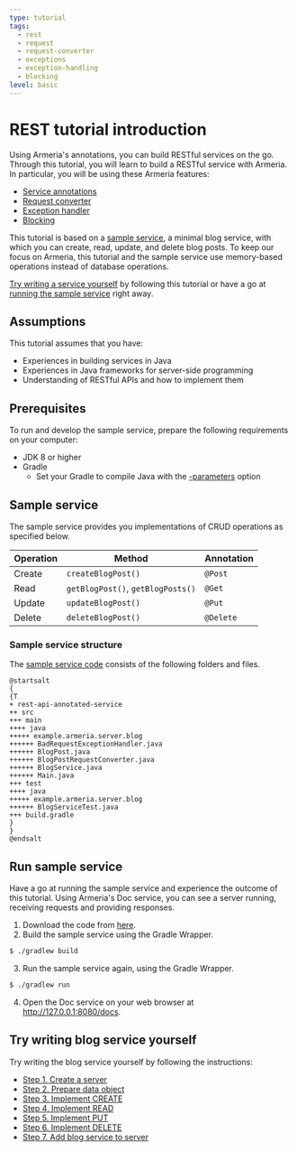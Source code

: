 ```yaml
---
type: tutorial
tags:
  - rest
  - request
  - request-converter
  - exceptions
  - exception-handling
  - blocking
level: basic
---
```


# REST tutorial introduction

Using Armeria's annotations, you can build RESTful services on the go.
Through this tutorial, you will learn to build a RESTful service with Armeria.
In particular, you will be using these Armeria features:

- [Service annotations](/docs/server-annotated-service)
- [Request converter](/docs/server-annotated-service#injecting-value-of-parameters-and-http-headers-into-a-java-object)
- [Exception handler](/docs/server-annotated-service#handling-exceptions)
- [Blocking](/docs/server-annotated-service/#specifying-a-blocking-task-executor)

This tutorial is based on a [sample service](https://github.com/line/armeria-examples/tree/master/rest-api-annotated-service), a minimal blog service, with which you can create, read, update, and delete blog posts.
To keep our focus on Armeria, this tutorial and the sample service use memory-based operations instead of database operations.

[Try writing a service yourself](#try-writing-blog-service-yourself) by following this tutorial or have a go at [running the sample service](#run-sample-service) right away.

## Assumptions

This tutorial assumes that you have:

- Experiences in building services in Java
- Experiences in Java frameworks for server-side programming
- Understanding of RESTful APIs and how to implement them

## Prerequisites

To run and develop the sample service, prepare the following requirements on your computer:

- JDK 8 or higher
- Gradle
  - Set your Gradle to compile Java with the [-parameters](../docs/setup/#configure--parameters-javac-option) option

## Sample service

The sample service provides you implementations of CRUD operations as specified below.

| Operation | Method | Annotation |
| -- | -- | -- |
| Create | `createBlogPost()` | `@Post` |
| Read | `getBlogPost()`, `getBlogPosts()` | `@Get` |
| Update | `updateBlogPost()` | `@Put` |
| Delete | `deleteBlogPost()` | `@Delete` |

### Sample service structure

The [sample service code](https://github.com/line/armeria-examples/tree/master/rest-api-annotated-service) consists of the following folders and files.

```plantuml
@startsalt
{
{T
+ rest-api-annotated-service
++ src
+++ main
++++ java
+++++ example.armeria.server.blog
++++++ BadRequestExceptionHandler.java
++++++ BlogPost.java
++++++ BlogPostRequestConverter.java
++++++ BlogService.java
++++++ Main.java
+++ test
++++ java
+++++ example.armeria.server.blog
++++++ BlogServiceTest.java
+++ build.gradle
}
}
@endsalt
```

## Run sample service

Have a go at running the sample service and experience the outcome of this tutorial.
Using Armeria's Doc service, you can see a server running, receiving requests and providing responses.

1. Download the code from [here](https://github.com/line/armeria-examples/tree/master/rest-api-annotated-service).
2. Build the sample service using the Gradle Wrapper.
  ```bash
  $ ./gradlew build
  ```
3. Run the sample service again, using the Gradle Wrapper.
  ```bash
  $ ./gradlew run
  ```
4. Open the Doc service on your web browser at http://127.0.0.1:8080/docs.

## Try writing blog service yourself

Try writing the blog service yourself by following the instructions:

- [Step 1. Create a server](./tutorial-blog-rest-step1)
- [Step 2. Prepare data object](./tutorial-blog-rest-step2)
- [Step 3. Implement CREATE](./tutorial-blog-rest-step3)
- [Step 4. Implement READ](./tutorial-blog-rest-step4)
- [Step 5. Implement PUT](./tutorial-blog-rest-step5)
- [Step 6. Implement DELETE](./tutorial-blog-rest-step6)
- [Step 7. Add blog service to server](./tutorial-blog-rest-step7)